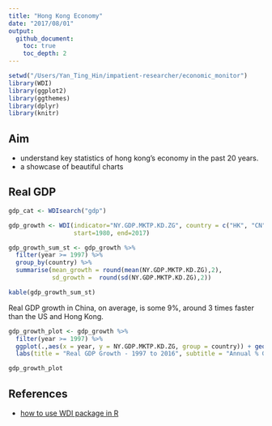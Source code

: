 ```yaml
---
title: "Hong Kong Economy"
date: "2017/08/01"
output:
  github_document:
    toc: true
    toc_depth: 2
---
```


```r
setwd("/Users/Yan_Ting_Hin/impatient-researcher/economic_monitor")
library(WDI)
library(ggplot2)
library(ggthemes)
library(dplyr)
library(knitr)
```

## Aim

- understand key statistics of hong kong's economy in the past 20 years.
- a showcase of beautiful charts

## Real GDP
```r
gdp_cat <- WDIsearch("gdp")

gdp_growth <- WDI(indicator="NY.GDP.MKTP.KD.ZG", country = c("HK", "CN", "US"),
                  start=1980, end=2017)

gdp_growth_sum_st <- gdp_growth %>%
  filter(year >= 1997) %>%
  group_by(country) %>%
  summarise(mean_growth = round(mean(NY.GDP.MKTP.KD.ZG),2),
            sd_growth =  round(sd(NY.GDP.MKTP.KD.ZG),2))

kable(gdp_growth_sum_st)
```

Real GDP growth in China, on average, is some 9%, around 3 times faster than the US and Hong Kong.

```r
gdp_growth_plot <- gdp_growth %>%
  filter(year >= 1997) %>%
  ggplot(.,aes(x = year, y = NY.GDP.MKTP.KD.ZG, group = country)) + geom_line(aes(colour = country)) + theme_fivethirtyeight() +
  labs(title = "Real GDP Growth - 1997 to 2016", subtitle = "Annual % Growth")

gdp_growth_plot
```

## References
- [how to use WDI package in R](https://cran.r-project.org/web/packages/WDI/README.html)